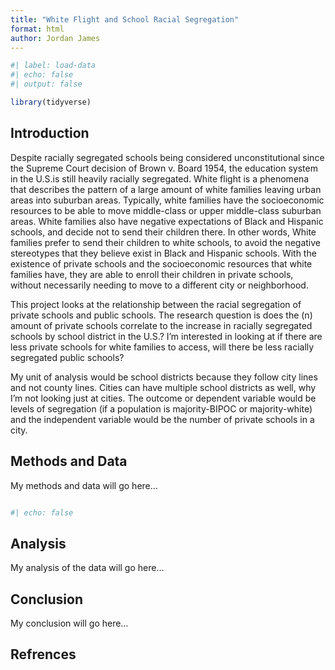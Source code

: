 ```yaml
---
title: "White Flight and School Racial Segregation"
format: html 
author: Jordan James
---
```


```r
#| label: load-data
#| echo: false
#| output: false

library(tidyverse)
```



## Introduction

  Despite racially segregated schools being considered unconstitutional since the Supreme Court decision of Brown v. Board 1954, the education system in the U.S.is still heavily racially segregated. White flight is a phenomena that describes the pattern of a large amount of white families leaving urban areas into suburban areas. Typically, white families have the socioeconomic resources to be able to move middle-class or upper middle-class suburban areas. White families also have negative expectations of Black and Hispanic schools, and decide not to send their children there. In other words, White families prefer to send their children to white schools, to avoid the negative stereotypes that they
believe exist in Black and Hispanic schools. With the existence of private schools and the socioeconomic resources that white families have, they are able to enroll their children in private schools, without necessarily needing to move to a different city or neighborhood. 

  This project looks at the relationship between the racial 
segregation of private schools and public schools. The research question 
is does the (n) amount of private schools correlate to the increase 
in racially segregated schools by school district in the U.S.? I'm interested in looking at if there are less private schools for white families to access, will there be less racially segregated public schools?

  My unit of analysis would be school districts because they follow city lines and not county lines. Cities can have multiple school districts as well, why I'm not looking just at cities. The outcome or dependent variable would be levels of segregation (if a population is majority-BIPOC or majority-white) and the independent variable would be the number of private schools in a city. 

## Methods and Data

My methods and data will go here...

```r

```



```r
#| echo: false

```

## Analysis 

My analysis of the data will go here...

## Conclusion

My conclusion will go here...

## Refrences 
